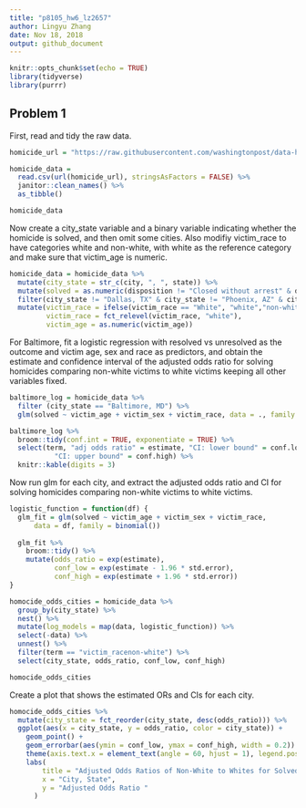 ```yaml
---
title: "p8105_hw6_lz2657"
author: Lingyu Zhang
date: Nov 18, 2018
output: github_document
---
```


```r
knitr::opts_chunk$set(echo = TRUE)
library(tidyverse)
library(purrr)
```

## Problem 1

First, read and tidy the raw data.
```r
homicide_url = "https://raw.githubusercontent.com/washingtonpost/data-homicides/master/homicide-data.csv"

homicide_data = 
  read.csv(url(homicide_url), stringsAsFactors = FALSE) %>% 
  janitor::clean_names() %>% 
  as_tibble()

homicide_data
```

Now create a city_state variable and a binary variable indicating whether the homicide is solved, and then omit some cities. Also modifiy victim_race to have categories white and non-white, with white as the reference category and make sure that victim_age is numeric.

```r
homicide_data = homicide_data %>%
  mutate(city_state = str_c(city, ", ", state)) %>%
  mutate(solved = as.numeric(disposition != "Closed without arrest" & disposition != "Open/No arrest")) %>%
  filter(city_state != "Dallas, TX" & city_state != "Phoenix, AZ" & city_state != "Kansas City, MO" & city_state != "Tulsa, AL" & city_state != "PA, 40.461945") %>%
  mutate(victim_race = ifelse(victim_race == "White", "white","non-white"),
         victim_race = fct_relevel(victim_race, "white"), 
         victim_age = as.numeric(victim_age))
```

For Baltimore, fit a logistic regression with resolved vs unresolved as the outcome and victim age, sex and race as predictors, and obtain the estimate and confidence interval of the adjusted odds ratio for solving homicides comparing non-white victims to white victims keeping all other variables fixed.

```r
baltimore_log = homicide_data %>% 
  filter (city_state == "Baltimore, MD") %>% 
  glm(solved ~ victim_age + victim_sex + victim_race, data = ., family = binomial())

baltimore_log %>% 
  broom::tidy(conf.int = TRUE, exponentiate = TRUE) %>%
  select(term, "adj odds ratio" = estimate, "CI: lower bound" = conf.low, 
           "CI: upper bound" = conf.high) %>% 
  knitr::kable(digits = 3)
```

Now run glm for each city, and extract the adjusted odds ratio and CI for solving homicides comparing non-white victims to white victims. 

```r
logistic_function = function(df) {
  glm_fit = glm(solved ~ victim_age + victim_sex + victim_race, 
      data = df, family = binomial())
  
  glm_fit %>% 
    broom::tidy() %>% 
    mutate(odds_ratio = exp(estimate),
           conf_low = exp(estimate - 1.96 * std.error), 
           conf_high = exp(estimate + 1.96 * std.error))
}

homocide_odds_cities = homicide_data %>% 
  group_by(city_state) %>%
  nest() %>%
  mutate(log_models = map(data, logistic_function)) %>%
  select(-data) %>% 
  unnest() %>% 
  filter(term == "victim_racenon-white") %>% 
  select(city_state, odds_ratio, conf_low, conf_high)

homocide_odds_cities
```

Create a plot that shows the estimated ORs and CIs for each city. 

```r
homocide_odds_cities %>% 
  mutate(city_state = fct_reorder(city_state, desc(odds_ratio))) %>%
  ggplot(aes(x = city_state, y = odds_ratio, color = city_state)) + 
    geom_point() +
    geom_errorbar(aes(ymin = conf_low, ymax = conf_high, width = 0.2)) +
    theme(axis.text.x = element_text(angle = 60, hjust = 1), legend.position = "none") + 
    labs(
        title = "Adjusted Odds Ratios of Non-White to Whites for Solved Homicides",
        x = "City, State",
        y = "Adjusted Odds Ratio "
      )
```